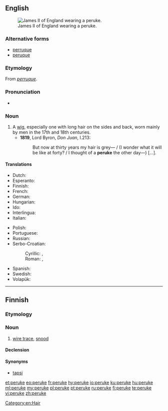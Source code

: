 ==English==
[[Image:James_II_of_England.jpg|thumb|right|James II of England wearing a peruke.]]
===Alternative forms===
* [[perruque]]
* [[peruque]]

===Etymology===
From {{etyl|fr|en}} ''[[perruque]]''.

===Pronunciation===
* {{IPA|/pəˈruːk/|lang=en}}

===Noun===
{{en-noun}}

# A [[wig]], especially one with long hair on the sides and back, worn mainly by men in the 17th and 18th centuries.
#* '''1819''', Lord Byron, ''Don Juan'', I.213:
#*: But now at thirty years my hair is grey— / (I wonder what it will be like at forty? / I thought of a '''peruke''' the other day—) [...].

====Translations====
{{trans-top|wig}}
* Dutch: {{t+|nl|pruik}}
* Esperanto: {{t|eo|peruko}}
* Finnish: {{t+|fi|peruukki}}
* French: {{t+|fr|perruque|f}}
* German: {{t+|de|Perücke|f}}
* Hungarian: {{t+|hu|paróka}}
* Ido: {{t+|io|peruko}}
* Interlingua: {{t|ia|perrucca}}
* Italian: {{t|it|parrucca}}
{{trans-mid}}
* Polish: {{t+|pl|peruka}}
* Portuguese: {{t+|pt|peruca|f}}
* Russian: {{t+|ru|пари́к|m}}
* Serbo-Croatian:
*: Cyrillic: {{t|sh|перика|f|sc=Cyrl}}, {{t|sh|власуља|f|sc=Cyrl}}
*: Roman: {{t+|sh|perika|f}}, {{t+|sh|vlasulja|f}}
* Spanish: {{t+|es|peluca}}
* Swedish: {{t+|sv|peruk|c}}
* Volapük: {{t|vo|peluk}}
{{trans-bottom}}

[[Category:en:Hair]]

----

==Finnish==

===Etymology===
{{suffix|peru|ke|lang=fi}}

===Noun===
{{fi-noun}}

# {{context|fishing|lang=fi}} [[wire trace]], [[snood]]

====Declension====
{{fi-decl-hame|peru|k|kk|a}}

====Synonyms====
* [[tapsi]]

[[et:peruke]]
[[eo:peruke]]
[[fr:peruke]]
[[hy:peruke]]
[[io:peruke]]
[[ku:peruke]]
[[hu:peruke]]
[[ml:peruke]]
[[my:peruke]]
[[pl:peruke]]
[[pt:peruke]]
[[ru:peruke]]
[[fi:peruke]]
[[te:peruke]]
[[vi:peruke]]
[[zh:peruke]]